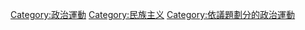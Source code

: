 {{Catnav|頁面分類|人类社会|運動|社會運動|政治運動}}
{{Catnav|頁面分類|人类社会|運動|政治運動}}
{{Catnav|頁面分類|人类社会|運動|主义|民族主义}}
{{Catnav|頁面分類|人类社会|社会科学|主义|民族主义}}
{{Catnav|頁面分類|人类社会|文化|運動|政治運動}}
{{Catnav|頁面分類|人类社会|政治|運動|政治運動}}
{{Catnav|頁面分類|人类社会|政治|政治運動}}
{{Catnav|頁面分類|人类社会|政治|政治術語|民族主义}}
{{Catnav|頁面分類|人类社会|政治|主义|民族主义}}
{{Catnav|頁面分類|人类社会|宗教|主义|民族主义}}
{{Catnav|頁面分類|人文學科|哲学|主义|民族主义}}

[[Category:政治運動|Category:政治運動]]
[[Category:民族主义|Category:民族主义]]
[[Category:依議題劃分的政治運動|Category:依議題劃分的政治運動]]